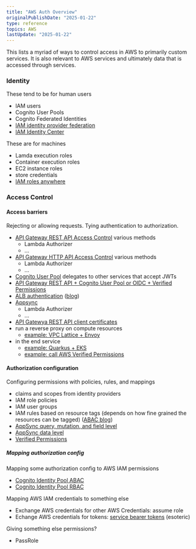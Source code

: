```yaml
---
title: "AWS Auth Overview"
originalPublishDate: "2025-01-22"
type: reference
topics: AWS
lastUpdate: "2025-01-22"
---
```


This lists a myriad of ways to control access in AWS to primarily custom services. It is also relevant to AWS services and ultimately data that is accessed through services.

### Identity

These tend to be for human users

- IAM users
- Cognito User Pools
- Cognito Federated Identities
- [IAM identity provider federation](https://docs.aws.amazon.com/IAM/latest/UserGuide/id_roles_providers.html)
- [IAM Identity Center](https://docs.aws.amazon.com/singlesignon/latest/userguide/what-is.html)

These are for machines

- Lamda execution roles
- Container execution roles
- EC2 instance roles
- store credentials
- [IAM roles anywhere](https://docs.aws.amazon.com/rolesanywhere/latest/userguide/introduction.html)

### Access Control

#### Access barriers

Rejecting or allowing requests. Tying authentication to authorization.

- [API Gateway REST API Access Control](https://docs.aws.amazon.com/apigateway/latest/developerguide/apigateway-control-access-to-api.html) various methods
  - Lambda Authorizer
  - ...
- [API Gateway HTTP API Access Control](https://docs.aws.amazon.com/apigateway/latest/developerguide/http-api-access-control.html) various methods
  - Lambda Authorizer
  - ...
- [Cognito User Pool](https://docs.aws.amazon.com/cognito/latest/developerguide/accessing-resources.html) delegates to other services that accept JWTs
- [API Gateway REST API + Cognito User Pool or OIDC + Verified Permissions](https://aws.amazon.com/blogs/security/authorize-api-gateway-apis-using-amazon-verified-permissions-and-amazon-cognito/)
- [ALB authentication](https://docs.aws.amazon.com/elasticloadbalancing/latest/application/listener-authenticate-users.html) ([blog](https://aws.amazon.com/blogs/networking-and-content-delivery/security-best-practices-when-using-alb-authentication/))
- [Appsync](https://docs.aws.amazon.com/appsync/latest/devguide/security-authz.html)
  - Lambda Authorizer
  - ...
- [API Gatewya REST API client certificates](https://docs.aws.amazon.com/apigateway/latest/developerguide/rest-api-mutual-tls.html)
- run a reverse proxy on compute resources
  - [example: VPC Lattice + Envoy](https://aws.amazon.com/blogs/security/modern-web-application-authentication-and-authorization-with-amazon-vpc-lattice/)
- in the end service
  - [example: Quarkus + EKS](https://aws.amazon.com/blogs/security/access-token-security-for-microservice-apis-on-amazon-eks/)
  - [example: call AWS Verified Permissions](https://docs.aws.amazon.com/verifiedpermissions/latest/userguide/authorization-sdk.html)

#### Authorization configuration

Configuring permissions with policies, rules, and mappings

- claims and scopes from identity providers
- IAM role policies
- IAM user groups
- IAM rules based on resource tags (depends on how fine grained the resources can be tagged) ([ABAC blog](https://www.nccgroup.com/us/research-blog/introduction-to-aws-attribute-based-access-control/))
- [AppSync query, mutation, and field level](https://docs.aws.amazon.com/appsync/latest/devguide/security-authz.html#using-additional-authorization-modes)
- [AppSync data level](https://docs.aws.amazon.com/appsync/latest/devguide/security-authorization-use-cases.html)
- [Verified Permissions](https://docs.aws.amazon.com/verifiedpermissions/latest/userguide/what-is-avp.html)

##### Mapping authorization config

Mapping some authorization config to AWS IAM permissions

- [Cognito Identity Pool ABAC](https://docs.aws.amazon.com/cognito/latest/developerguide/attributes-for-access-control.html)
- [Cognito Identity Pool RBAC](https://docs.aws.amazon.com/cognito/latest/developerguide/role-based-access-control.html)

Mapping AWS IAM credentials to something else

- Exchange AWS credentials for other AWS Credentials: assume role
- Echange AWS credentials for tokens: [service bearer tokens](https://docs.aws.amazon.com/IAM/latest/UserGuide/id_credentials_bearer.html) (esoteric)

Giving something else permissions?

- PassRole
